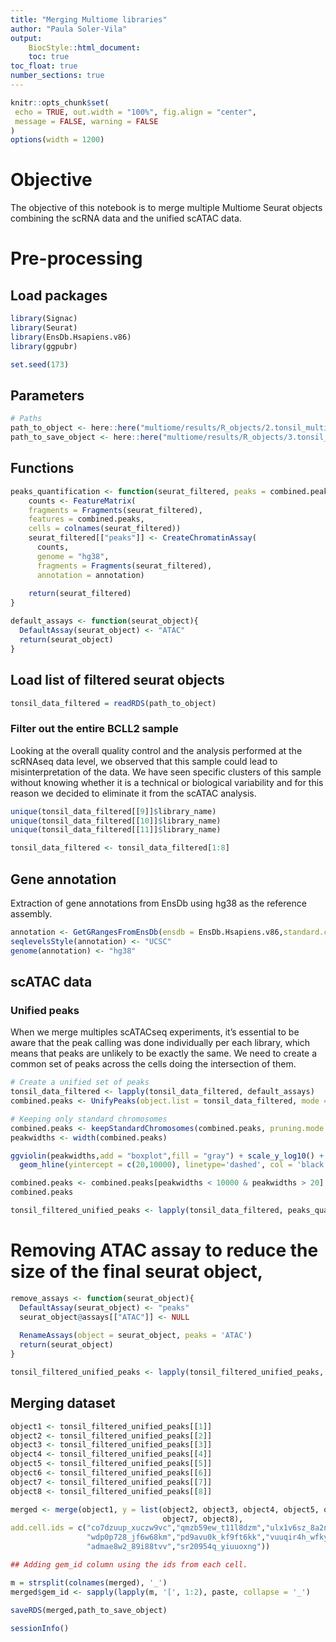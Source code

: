 ```yaml
---
title: "Merging Multiome libraries"
author: "Paula Soler-Vila"
output: 
    BiocStyle::html_document:
    toc: true
toc_float: true
number_sections: true
---
```


 ```r
knitr::opts_chunk$set(
  echo = TRUE, out.width = "100%", fig.align = "center",
  message = FALSE, warning = FALSE
)
options(width = 1200)
```

# Objective

The objective of this notebook is to merge multiple Multiome Seurat objects combining the scRNA data and the unified scATAC data.

# Pre-processing

## Load packages

```r
library(Signac)
library(Seurat)
library(EnsDb.Hsapiens.v86)
library(ggpubr)

set.seed(173)
```

## Parameters
```r
# Paths
path_to_object <- here::here("multiome/results/R_objects/2.tonsil_multiome_filtered.rds")
path_to_save_object <- here::here("multiome/results/R_objects/3.tonsil_multiome_filtered_combined.rds")
```

## Functions

```r
peaks_quantification <- function(seurat_filtered, peaks = combined.peaks){ 
    counts <- FeatureMatrix(
    fragments = Fragments(seurat_filtered),
    features = combined.peaks,
    cells = colnames(seurat_filtered))
    seurat_filtered[["peaks"]] <- CreateChromatinAssay(
      counts, 
      genome = "hg38",
      fragments = Fragments(seurat_filtered),
      annotation = annotation)
    
    return(seurat_filtered)
}

default_assays <- function(seurat_object){
  DefaultAssay(seurat_object) <- "ATAC"
  return(seurat_object)
}
```


## Load list of filtered seurat objects
```r
tonsil_data_filtered = readRDS(path_to_object)
```

### Filter out the entire BCLL2 sample
Looking at the overall quality control and the analysis performed at the scRNAseq data level, we observed that this sample could lead to misinterpretation of the data. We have seen specific clusters of this sample without knowing whether it is a technical or biological variability and for this reason we decided to eliminate it from the scATAC analysis.

```r
unique(tonsil_data_filtered[[9]]$library_name)
unique(tonsil_data_filtered[[10]]$library_name)
unique(tonsil_data_filtered[[11]]$library_name)

tonsil_data_filtered <- tonsil_data_filtered[1:8]
```

## Gene annotation
Extraction of gene annotations from EnsDb using hg38 as the reference assembly.

```r
annotation <- GetGRangesFromEnsDb(ensdb = EnsDb.Hsapiens.v86,standard.chromosomes = T)
seqlevelsStyle(annotation) <- "UCSC"
genome(annotation) <- "hg38"
```

## scATAC data

### Unified peaks
When we merge multiples scATACseq experiments, it's essential to be aware that the peak calling was done individually per each library, which means that peaks are unlikely to be exactly the same. We need to create a common set of peaks across the cells doing the intersection of them.

```r
# Create a unified set of peaks
tonsil_data_filtered <- lapply(tonsil_data_filtered, default_assays)
combined.peaks <- UnifyPeaks(object.list = tonsil_data_filtered, mode = "reduce") 

# Keeping only standard chromosomes
combined.peaks <- keepStandardChromosomes(combined.peaks, pruning.mode = 'coarse')
peakwidths <- width(combined.peaks)

ggviolin(peakwidths,add = "boxplot",fill = "gray") + scale_y_log10() + 
  geom_hline(yintercept = c(20,10000), linetype='dashed', col = 'black')

combined.peaks <- combined.peaks[peakwidths < 10000 & peakwidths > 20]
combined.peaks

tonsil_filtered_unified_peaks <- lapply(tonsil_data_filtered, peaks_quantification)
```

# Removing ATAC assay to reduce the size of the final seurat object,
```r
remove_assays <- function(seurat_object){
  DefaultAssay(seurat_object) <- "peaks"
  seurat_object@assays[["ATAC"]] <- NULL
  
  RenameAssays(object = seurat_object, peaks = 'ATAC')
  return(seurat_object)
}

tonsil_filtered_unified_peaks <- lapply(tonsil_filtered_unified_peaks, remove_assays)
```

## Merging dataset
```r
object1 <- tonsil_filtered_unified_peaks[[1]]
object2 <- tonsil_filtered_unified_peaks[[2]]
object3 <- tonsil_filtered_unified_peaks[[3]]
object4 <- tonsil_filtered_unified_peaks[[4]]
object5 <- tonsil_filtered_unified_peaks[[5]]
object6 <- tonsil_filtered_unified_peaks[[6]]
object7 <- tonsil_filtered_unified_peaks[[7]]
object8 <- tonsil_filtered_unified_peaks[[8]]

merged <- merge(object1, y = list(object2, object3, object4, object5, object6,
                                  object7, object8), 
add.cell.ids = c("co7dzuup_xuczw9vc","qmzb59ew_t11l8dzm","ulx1v6sz_8a2nvf1c",
                 "wdp0p728_jf6w68km","pd9avu0k_kf9ft6kk","vuuqir4h_wfkyb5v8",
                 "admae8w2_89i88tvv","sr20954q_yiuuoxng"))

## Adding gem_id column using the ids from each cell.

m = strsplit(colnames(merged), '_')
merged$gem_id <- sapply(lapply(m, '[', 1:2), paste, collapse = '_')

saveRDS(merged,path_to_save_object)
```

```r
sessionInfo()
```